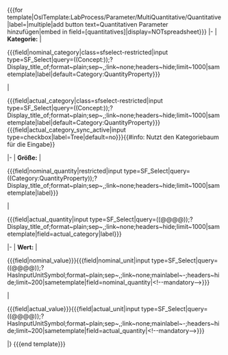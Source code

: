 <includeonly><nowiki>{{{for template|OslTemplate:LabProcess/Parameter/MultiQuantitative/Quantitative|label=|multiple|add button text=Quantitativen Parameter hinzufügen|embed in field=</nowiki>{{{template}}}<nowiki>[quantitatives]|display=NOTspreadsheet}}}</nowiki>
{{OslTemplate:LabProcess/Step/Form/Param/Multi/Header}}
<!-- NOMINAL Category-->
|-
| '''Kategorie:'''
<!-- NOMINAL CATEGORY:SFS Combobox-->
| <div class='sfselect-restricted'><nowiki>{{{field|</nowiki>nominal_category<nowiki>|class=sfselect-restricted|input type=SF_Select|query=((Concept:</nowiki>{{{concept|LIMS/Property/Category}}}<nowiki>));?Display_title_of;format~plain;sep~,;link~none;headers~hide;limit~1000|sametemplate|label|default=Category:QuantityProperty}}}</nowiki></div>
<!-- ACTUAL CATEGORY:SFS Combobox-->
| <div class='PageFormsExtensions_sync-field PageFormsExtensions_sync-field-nested PageFormsExtensions_sync-field-src_{{{template}}}[actual_{{{template_parameter}}}_category]'><nowiki>{{{field|</nowiki>actual_category<nowiki>|class=sfselect-restricted|input type=SF_Select|query=((Concept:</nowiki>{{{concept|LIMS/Property/Category}}}<nowiki>));?Display_title_of;format~plain;sep~,;link~none;headers~hide;limit~1000|sametemplate|label|default=Category:QuantityProperty}}} {{{field|actual_category_sync_active|input type=checkbox|label=Tree|default=no}}}</nowiki>{{#info: Nutzt den Kategoriebaum für die Eingabe}}</div>
<!-- NOMINAL Property-->
|-
| '''Größe:'''
<!-- Update Trigger not working reliable --><!-- | <nowiki>{{{field|nominal_quantity|values from category=Property/Quantitative|input type=combobox|restricted}}}</nowiki>
| <nowiki>{{{field|actual_quantity|values from category=Property/Quantitative|input type=combobox}}}</nowiki> -->
| <div class='sfselect-restricted'><nowiki>{{{field|</nowiki>nominal_quantity<nowiki>|restricted|input type=SF_Select|query=</nowiki>((Category:QuantityProperty))<nowiki>;?Display_title_of;format~plain;sep~,;link~none;headers~hide;limit~1000|sametemplate|label}}}</nowiki></div>
| <div><nowiki>{{{field|</nowiki>actual_quantity<nowiki>|input type=SF_Select|query=</nowiki>((@@@@))<nowiki>;?Display_title_of;format~plain;sep~,;link~none;headers~hide;limit~1000|sametemplate|field=actual_category|label}}}</nowiki></div> 
|-
| '''Wert:'''
| <div class='sfselect-restricted tiny-input'><nowiki>{{{field|</nowiki>nominal_value<nowiki>}}}</nowiki><nowiki>{{{field|</nowiki>nominal_unit<nowiki>|input type=SF_Select|query=((@@@@));?HasInputUnitSymbol;format~plain;sep~,;link~none;mainlabel~-;headers~hide;limit~200|sametemplate|field=nominal_quantity|<!--mandatory-->}}}</nowiki></div> 
| <div class='tiny-input'><nowiki>{{{field|</nowiki>actual_value<nowiki>}}}</nowiki><nowiki>{{{field|</nowiki>actual_unit<nowiki>|input type=SF_Select|query=((@@@@));?HasInputUnitSymbol;format~plain;sep~,;link~none;mainlabel~-;headers~hide;limit~200|sametemplate|field=actual_quantity|<!--mandatory-->}}}</nowiki></div> 
|}
<nowiki>{{{end template}}}</nowiki></includeonly>